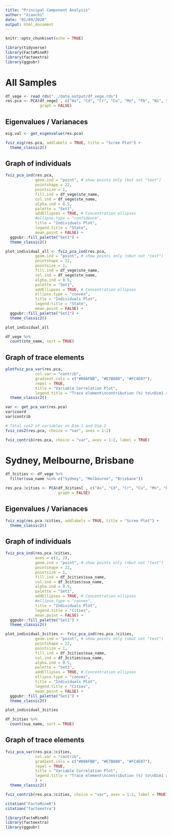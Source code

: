 ```yaml
---
title: "Principal Component Analysis"
author: "Xiaochi"
date: "01/09/2020"
output: html_document
---
```


```r
knitr::opts_chunk$set(echo = TRUE)

library(tidyverse)
library(FactoMineR)
library(factoextra)
library(ggpubr)
```

# All Samples


```r
df_vege <- read_rds("../data_output/df_vege.rds")
res.pca <- PCA(df_vege[ , c("As", "Cd", "Cr", "Cu", "Mn", "Pb", "Ni", "Zn")], 
               graph = FALSE)
```

## Eigenvalues / Varianaces


```r
eig.val <- get_eigenvalue(res.pca)
```


```r
fviz_eig(res.pca, addlabels = TRUE, title = "Scree Plot") +
  theme_classic2()
```

## Graph of individuals

```r
fviz_pca_ind(res.pca,
             geom.ind = "point", # show points only (but not "text")
             pointshape = 22,
             pointsize = 1,
             fill.ind = df_vege$ste_name,
             col.ind = df_vege$ste_name,
             alpha.ind = 0.5,
             palette = "Set1",
             addEllipses = TRUE, # Concentration ellipses
             #ellipse.type = "confidence",
             title = "Individuals Plot",
             legend.title = "State",
             mean.point = FALSE) +
  ggpubr::fill_palette("Set1") +
  theme_classic2()
```


```r
plot_individual_all <- fviz_pca_ind(res.pca,
             geom.ind = "point", # show points only (nbut not "text")
             pointshape = 22,
             pointsize = 1,
             fill.ind = df_vege$ste_name,
             col.ind = df_vege$ste_name,
             alpha.ind = 0.5,
             palette = "Set1",
             addEllipses = TRUE, # Concentration ellipses
             ellipse.type = "convex",
             title = "Individuals Plot",
             legend.title = "State",
             mean.point = FALSE) +
  ggpubr::fill_palette("Set1") +
  theme_classic2()

plot_individual_all
```


```r
df_vege %>% 
  count(ste_name, sort = TRUE)
```

## Graph of trace elements

```r
plotfviz_pca_var(res.pca, 
             col.var = "contrib",
             gradient.cols = c("#00AFBB", "#E7B800", "#FC4E07"),
             repel = TRUE,
             title = "Variable Correlation Plot",
             legend.title = "Trace element\ncontribution (%) to\nDim1 and Dim2") +
  theme_classic2()
```


```r
var <- get_pca_var(res.pca)
var$coord
var$contrib
```


```r
# Total cos2 of variables on Dim.1 and Dim.2
fviz_cos2(res.pca, choice = "var", axes = 1:2)
```


```r
fviz_contrib(res.pca, choice = "var", axes = 1:2, label = TRUE)
```


# Sydney, Melbourne, Brisbane

```r
df_3cities <- df_vege %>% 
  filter(sua_name %in% c("Sydney", "Melbourne", "Brisbane"))

res.pca.3cities <- PCA(df_3cities[ , c("As", "Cd", "Cr", "Cu", "Mn", "Pb", "Ni", "Zn")], 
                       graph = FALSE)
```

## Eigenvalues / Varianaces

```r
fviz_eig(res.pca.3cities, addlabels = TRUE, title = "Scree Plot") +
  theme_classic2()
```

## Graph of individuals

```r
fviz_pca_ind(res.pca.3cities,
             axes = c(1, 2),
             geom.ind = "point", # show points only (nbut not "text")
             pointshape = 22,
             pointsize = 1,
             fill.ind = df_3cities$sua_name,
             col.ind = df_3cities$sua_name,
             alpha.ind = 0.5,
             palette = "Set1",
             addEllipses = TRUE, # Concentration ellipses
             #ellipse.type = "convex",
             title = "Individuals Plot",
             legend.title = "Cities",
             mean.point = FALSE) +
  ggpubr::fill_palette("Set1") +
  theme_classic2()
```


```r
plot_individual_3cities <- fviz_pca_ind(res.pca.3cities,
             geom.ind = "point", # show points only (nbut not "text")
             pointshape = 22,
             pointsize = 1,
             fill.ind = df_3cities$sua_name,
             col.ind = df_3cities$sua_name,
             alpha.ind = 0.5,
             palette = "Set1",
             addEllipses = TRUE, # Concentration ellipses
             ellipse.type = "convex",
             title = "Individuals Plot",
             legend.title = "Cities",
             mean.point = FALSE) +
  ggpubr::fill_palette("Set1") +
  theme_classic2()

plot_individual_3cities
```


```r
df_3cities %>% 
  count(sua_name, sort = TRUE)
```

## Graph of trace elements

```r
fviz_pca_var(res.pca.3cities, 
             col.var = "contrib",
             gradient.cols = c("#00AFBB", "#E7B800", "#FC4E07"),
             repel = TRUE,
             title = "Variable Correlation Plot",
             legend.title = "Trace element\ncontribution (%) to\nDim1 and Dim2"
             ) +
  theme_classic2()
```

```r
fviz_contrib(res.pca.3cities, choice = "var", axes = 1:2, label = TRUE)
```

```r
citation("FactoMineR")
citation("factoextra")

library(FactoMineR)
library(factoextra)
library(ggpubr)
```




